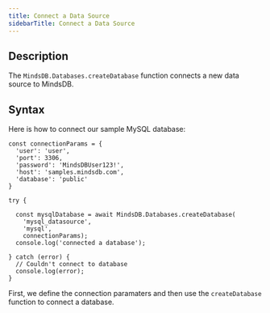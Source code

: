 ```yaml
---
title: Connect a Data Source
sidebarTitle: Connect a Data Source
---
```


## Description

The `MindsDB.Databases.createDatabase` function connects a new data source to MindsDB.

## Syntax

Here is how to connect our sample MySQL database:

```
const connectionParams = {
  'user': 'user',
  'port': 3306,
  'password': 'MindsDBUser123!',
  'host': 'samples.mindsdb.com',
  'database': 'public'
}

try {

  const mysqlDatabase = await MindsDB.Databases.createDatabase(
    'mysql_datasource',
    'mysql',
    connectionParams);
  console.log('connected a database');

} catch (error) {
  // Couldn't connect to database
  console.log(error);
}
```

First, we define the connection paramaters and then use the `createDatabase` function to connect a database.
